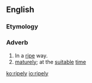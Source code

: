 ==English==

===Etymology===
{{suffix|ripe|ly}}

===Adverb===
{{en-adv}}

# In a [[ripe]] way.
# [[mature]]ly; at the [[suitable]] [[time]]
#: {{rfquotek|Shakespeare}}

[[ko:ripely]]
[[io:ripely]]